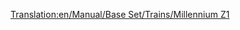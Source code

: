 [[Translation:en/Manual/Base Set/Trains/Millennium Z1]]
{{en/Manual/Base Set/Trains/Trains|Cost=£70,312 ($140.624)
|Speed=336 kph (210 mph)
|Weight=170 t (171,5 t)
|Power=10,000 hp (7.353 kW)
|Annual=£3,374 ($6.748)
|Designed=2005
|Lifespan=20
|Capacity=25 passengers
|Description=Brilliant for high-capacity passenger routes. It also looks very swish with a rake of monorail passenger carriages. When you have a long trian, say, more than 8 cars, you will find the train never reaches top speed.  Join two sets together in a single train (4 power cars total) to hit top speed on the flat.
|Real-life=The Millennium Z1 train seems to resemble the German "Transrapid" high speed monorail/maglev hybrid train in that both are high speed multiple units primarily aimed at passenger transit. Although TT only appeared in 1995, eerily enough, Transrapid came into commercial use, albeit in a limited form, in late 2004 - rather similar to its service date in game, and was in development when TT first appeared.

[http://www.transrapid.de http://www.transrapid.de]
}}
